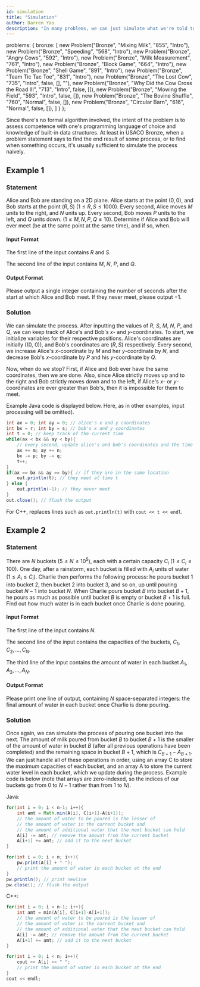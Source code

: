 ```yaml
---
id: simulation
title: "Simulation"
author: Darren Yao
description: "In many problems, we can just simulate what we're told to do by the problem statement." 
---
```



  problems: {
    bronze: [
      new Problem("Bronze", "Mixing Milk", "855", "Intro"),
      new Problem("Bronze", "Speeding", "568", "Intro"),
      new Problem("Bronze", "Angry Cows", "592", "Intro"),
      new Problem("Bronze", "Milk Measurement", "761", "Intro"),
      new Problem("Bronze", "Block Game", "664", "Intro"),
      new Problem("Bronze", "Shell Game", "891", "Intro"),
      new Problem("Bronze", "Team Tic Tac Toe", "831", "Intro"),
      new Problem("Bronze", "The Lost Cow", "735", "Intro", false, [], ""),
      new Problem("Bronze", "Why Did the Cow Cross the Road III", "713", "Intro", false, []),
      new Problem("Bronze", "Mowing the Field", "593", "Intro", false, []),
      new Problem("Bronze", "The Bovine Shuffle", "760", "Normal", false, []),
      new Problem("Bronze", "Circular Barn", "616", "Normal", false, []),
    ]
  }
};

Since there's no formal algorithm involved, the intent of the problem is to assess competence with one's programming language of choice and knowledge of built-in data structures. At least in USACO Bronze, when a problem statement says to find the end result of some process, or to find when something occurs, it's usually sufficient to simulate the process naively.

## Example 1

### Statement

Alice and Bob are standing on a 2D plane. Alice starts at the point $(0, 0)$, and Bob starts at the point $(R, S)$ ($1 \leq R, S \leq 1000$). Every second, Alice moves $M$ units to the right, and $N$ units up. Every second, Bob moves $P$ units to the left, and $Q$ units down. ($1 \leq M, N, P, Q \leq 10$). Determine if Alice and Bob will ever meet (be at the same point at the same time), and if so, when.

#### Input Format

The first line of the input contains $R$ and $S$.

The second line of the input contains $M$, $N$, $P$, and $Q$.

#### Output Format

Please output a single integer containing the number of seconds after the start at which Alice and Bob meet. If they never meet, please output $-1$.

### Solution

We can simulate the process. After inputting the values of $R$, $S$, $M$, $N$, $P$, and $Q$, we can keep track of Alice's and Bob's $x$- and $y$-coordinates. To start, we initialize variables for their respective positions. Alice's coordinates are initially \((0, 0)\), and Bob's coordinates are $(R, S)$ respectively. Every second, we increase Alice's $x$-coordinate by $M$ and her $y$-coordinate by $N$, and decrease Bob's $x$-coordinate by $P$ and his $y$-coordinate by $Q$.

Now, when do we stop? First, if Alice and Bob ever have the same coordinates, then we are done. Also, since Alice strictly moves up and to the right and Bob strictly moves down and to the left, if Alice's $x$- or $y$-coordinates are ever greater than Bob's, then it is impossible for them to meet. 

Example Java code is displayed below. Here, as in other examples, input processing will be omitted).

```java
int ax = 0; int ay = 0; // alice's x and y coordinates
int bx = r; int by = s; // bob's x and y coordinates
int t = 0; // keep track of the current time
while(ax < bx && ay < by){
    // every second, update alice's and bob's coordinates and the time
    ax += m; ay += n;
    bx -= p; by -= q;
    t++;
}
if(ax == bx && ay == by){ // if they are in the same location
    out.println(t); // they meet at time t
} else {
    out.println(-1); // they never meet
}
out.close(); // flush the output
```

For C++, replaces lines such as `out.println(t)` with `cout << t << endl`.


## Example 2

### Statement

There are $N$ buckets ($5 \leq N \leq 10^5$), each with a certain capacity $C_i$ ($1 \leq C_i \leq 100$). One day, after a rainstorm, each bucket is filled with $A_i$ units of water ($1\leq A_i \leq C_i$). Charlie then performs the following process: he pours bucket 1 into bucket 2, then bucket 2 into bucket 3, and so on, up until pouring bucket $N-1$ into bucket $N$. When Charlie pours bucket $B$ into bucket $B+1$, he pours as much as possible until bucket $B$ is empty or bucket $B+1$ is full. Find out how much water is in each bucket once Charlie is done pouring.

#### Input Format

The first line of the input contains $N$. 

The second line of the input contains the capacities of the buckets, $C_1, C_2, \dots, C_N$.

The third line of the input contains the amount of water in each bucket $A_1, A_2, \dots, A_N$.

#### Output Format

Please print one line of output, containing $N$ space-separated integers: the final amount of water in each bucket once Charlie is done pouring.

### Solution

Once again, we can simulate the process of pouring one bucket into the next. The amount of milk poured from bucket $B$ to bucket $B+1$ is the smaller of the amount of water in bucket $B$ (after all previous operations have been completed) and the remaining space in bucket $B+1$, which is $C_{B+1} - A_{B+1}$. We can just handle all of these operations in order, using an array C to store the maximum capacities of each bucket, and an array A to store the current water level in each bucket, which we update during the process. Example code is below (note that arrays are zero-indexed, so the indices of our buckets go from $0$ to $N-1$ rather than from $1$ to $N$).

Java:

```java
for(int i = 0; i < n-1; i++){
    int amt = Math.min(A[i], C[i+1]-A[i+1]);
    // the amount of water to be poured is the lesser of
    // the amount of water in the current bucket and
    // the amount of additional water that the next bucket can hold
    A[i] -= amt; // remove the amount from the current bucket
    A[i+1] += amt; // add it to the next bucket
}

for(int i = 0; i < n; i++){
    pw.print(A[i] + " ");
    // print the amount of water in each bucket at the end
}
pw.println(); // print newline
pw.close(); // flush the output
```

C++:

```cpp
for(int i = 0; i < n-1; i++){
    int amt = min(A[i], C[i+1]-A[i+1]);
    // the amount of water to be poured is the lesser of
    // the amount of water in the current bucket and
    // the amount of additional water that the next bucket can hold
    A[i] -= amt; // remove the amount from the current bucket
    A[i+1] += amt; // add it to the next bucket
}

for(int i = 0; i < n; i++){
    cout << A[i] << " ";
    // print the amount of water in each bucket at the end
}
cout << endl;
```

<problems-list problems={metadata.problems.bronze} />

